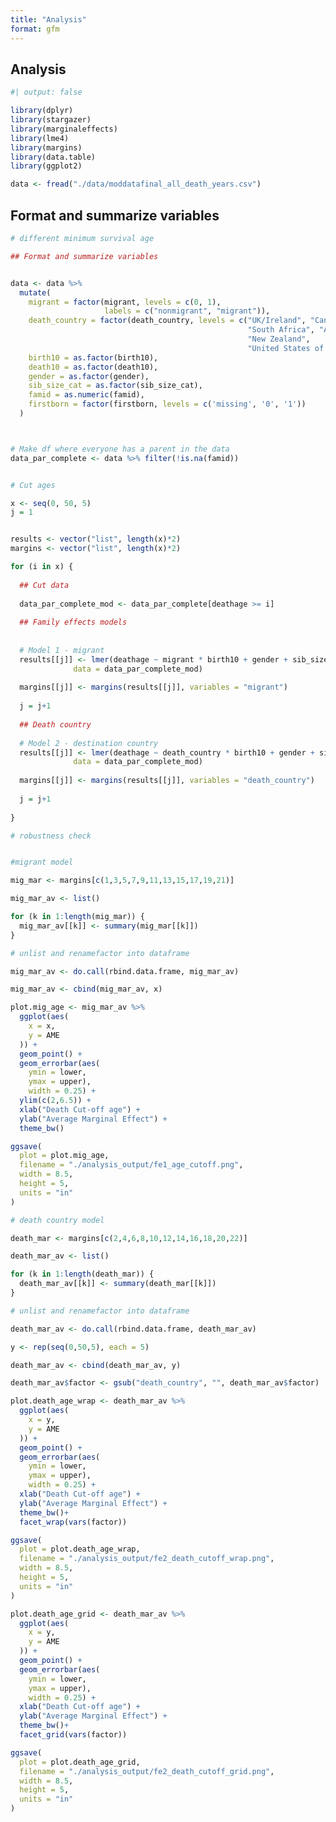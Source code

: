 ```yaml
---
title: "Analysis"
format: gfm
---
```


## Analysis

```r
#| output: false

library(dplyr)
library(stargazer)
library(marginaleffects)
library(lme4)
library(margins)
library(data.table)
library(ggplot2)

data <- fread("./data/moddatafinal_all_death_years.csv")

```

## Format and summarize variables

```r
# different minimum survival age

## Format and summarize variables


data <- data %>% 
  mutate(
    migrant = factor(migrant, levels = c(0, 1),
                     labels = c("nonmigrant", "migrant")),
    death_country = factor(death_country, levels = c("UK/Ireland", "Canada",
                                                     "South Africa", "Australia",
                                                     "New Zealand",
                                                     "United States of America")),
    birth10 = as.factor(birth10),
    death10 = as.factor(death10),
    gender = as.factor(gender),
    sib_size_cat = as.factor(sib_size_cat),
    famid = as.numeric(famid),
    firstborn = factor(firstborn, levels = c('missing', '0', '1'))
  )



# Make df where everyone has a parent in the data
data_par_complete <- data %>% filter(!is.na(famid))


# Cut ages

x <- seq(0, 50, 5)
j = 1


results <- vector("list", length(x)*2)
margins <- vector("list", length(x)*2)

for (i in x) {
  
  ## Cut data
  
  data_par_complete_mod <- data_par_complete[deathage >= i]
  
  ## Family effects models
  
  
  # Model 1 - migrant
  results[[j]] <- lmer(deathage ~ migrant * birth10 + gender + sib_size_cat + (1|famid),
              data = data_par_complete_mod) 
  
  margins[[j]] <- margins(results[[j]], variables = "migrant")
  
  j = j+1
  
  ## Death country
  
  # Model 2 - destination country
  results[[j]] <- lmer(deathage ~ death_country * birth10 + gender + sib_size_cat + (1|famid),
              data = data_par_complete_mod)
  
  margins[[j]] <- margins(results[[j]], variables = "death_country")
  
  j = j+1
  
}
```

```r

# robustness check


#migrant model

mig_mar <- margins[c(1,3,5,7,9,11,13,15,17,19,21)]

mig_mar_av <- list()

for (k in 1:length(mig_mar)) {
  mig_mar_av[[k]] <- summary(mig_mar[[k]])
}

# unlist and renamefactor into dataframe

mig_mar_av <- do.call(rbind.data.frame, mig_mar_av)

mig_mar_av <- cbind(mig_mar_av, x)

plot.mig_age <- mig_mar_av %>% 
  ggplot(aes(
    x = x,
    y = AME
  )) +
  geom_point() +
  geom_errorbar(aes(
    ymin = lower,
    ymax = upper), 
    width = 0.25) + 
  ylim(c(2,6.5)) +
  xlab("Death Cut-off age") + 
  ylab("Average Marginal Effect") + 
  theme_bw()

ggsave(
  plot = plot.mig_age,
  filename = "./analysis_output/fe1_age_cutoff.png",
  width = 8.5,
  height = 5,
  units = "in"
)

# death country model

death_mar <- margins[c(2,4,6,8,10,12,14,16,18,20,22)]

death_mar_av <- list()

for (k in 1:length(death_mar)) {
  death_mar_av[[k]] <- summary(death_mar[[k]])
}

# unlist and renamefactor into dataframe

death_mar_av <- do.call(rbind.data.frame, death_mar_av)

y <- rep(seq(0,50,5), each = 5)

death_mar_av <- cbind(death_mar_av, y)

death_mar_av$factor <- gsub("death_country", "", death_mar_av$factor)

plot.death_age_wrap <- death_mar_av %>% 
  ggplot(aes(
    x = y,
    y = AME
  )) +
  geom_point() +
  geom_errorbar(aes(
    ymin = lower,
    ymax = upper), 
    width = 0.25) + 
  xlab("Death Cut-off age") + 
  ylab("Average Marginal Effect") + 
  theme_bw()+
  facet_wrap(vars(factor))

ggsave(
  plot = plot.death_age_wrap,
  filename = "./analysis_output/fe2_death_cutoff_wrap.png",
  width = 8.5,
  height = 5,
  units = "in"
)

plot.death_age_grid <- death_mar_av %>% 
  ggplot(aes(
    x = y,
    y = AME
  )) +
  geom_point() +
  geom_errorbar(aes(
    ymin = lower,
    ymax = upper), 
    width = 0.25) + 
  xlab("Death Cut-off age") + 
  ylab("Average Marginal Effect") + 
  theme_bw()+
  facet_grid(vars(factor))

ggsave(
  plot = plot.death_age_grid,
  filename = "./analysis_output/fe2_death_cutoff_grid.png",
  width = 8.5,
  height = 5,
  units = "in"
)



```
